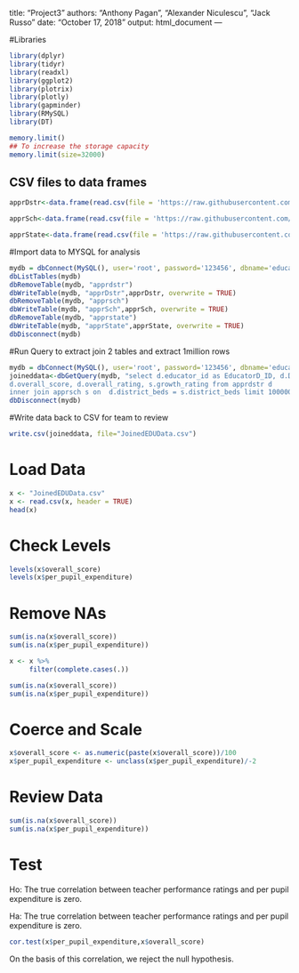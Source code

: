 title: "Project3"
authors: "Anthony Pagan", "Alexander Niculescu", "Jack Russo"
date: "October 17, 2018"
output: html_document
---


#Libraries
```r
library(dplyr)
library(tidyr)
library(readxl)
library(ggplot2)
library(plotrix)
library(plotly)
library(gapminder)
library(RMySQL)
library(DT)

memory.limit()
## To increase the storage capacity
memory.limit(size=32000)
```

## CSV files to data frames

```r
apprDstr<-data.frame(read.csv(file = 'https://raw.githubusercontent.com/apag101/CUNYSPS/master/IS607/Project3/APPR_DISTRICT_RESEARCHER_FILE_DATA.csv', header = TRUE, sep= ",", stringsAsFactors = FALSE))

apprSch<-data.frame(read.csv(file = 'https://raw.githubusercontent.com/apag101/CUNYSPS/master/IS607/Project3/APPR_SCHOOL_RESEARCHER_FILE_DATA.csv', header = TRUE, sep= ",", stringsAsFactors = FALSE))

apprState<-data.frame(read.csv(file = 'https://raw.githubusercontent.com/apag101/CUNYSPS/master/IS607/Project3/APPR_STATEWIDE_RESEARCHER_FILE_DATA.csv', header = TRUE, sep= ",", stringsAsFactors = FALSE))


```

#Import data to MYSQL for analysis

```r
mydb = dbConnect(MySQL(), user='root', password='123456', dbname='education', host='localhost')
dbListTables(mydb)
dbRemoveTable(mydb, "apprdstr")
dbWriteTable(mydb, "apprDstr",apprDstr, overwrite = TRUE)
dbRemoveTable(mydb, "apprsch")
dbWriteTable(mydb, "apprSch",apprSch, overwrite = TRUE)
dbRemoveTable(mydb, "apprstate")
dbWriteTable(mydb, "apprState",apprState, overwrite = TRUE)
dbDisconnect(mydb)
```

#Run Query to extract join 2 tables and extract 1million rows

```r
mydb = dbConnect(MySQL(), user='root', password='123456', dbname='education', host='localhost')
joineddata<-dbGetQuery(mydb, "select d.educator_id as EducatorD_ID, d.DISTRICT_NAME, s.Educator_id as EducatorS_ID, s.School_name, district_needs_category, per_pupil_expenditure,
d.overall_score, d.overall_rating, s.growth_rating from apprdstr d
inner join apprsch s on  d.district_beds = s.district_beds limit 1000000")
dbDisconnect(mydb)
```

#Write data back to CSV for team to review
```r
write.csv(joineddata, file="JoinedEDUData.csv")
```

# Load Data
```r
x <- "JoinedEDUData.csv"
x <- read.csv(x, header = TRUE)
head(x)
```

# Check Levels

```r
levels(x$overall_score)
levels(x$per_pupil_expenditure)
```

# Remove NAs

```r
sum(is.na(x$overall_score))
sum(is.na(x$per_pupil_expenditure))
```

```r
x <- x %>%
     filter(complete.cases(.))
```

```r
sum(is.na(x$overall_score))
sum(is.na(x$per_pupil_expenditure))
```

# Coerce and Scale

```r
x$overall_score <- as.numeric(paste(x$overall_score))/100
x$per_pupil_expenditure <- unclass(x$per_pupil_expenditure)/-2
```

# Review Data

```r
sum(is.na(x$overall_score))
sum(is.na(x$per_pupil_expenditure))
```

# Test

Ho: The true correlation between teacher performance ratings and per pupil expenditure is zero.

Ha: The true correlation between teacher performance ratings and per pupil expenditure is zero.

```r
cor.test(x$per_pupil_expenditure,x$overall_score)
```

On the basis of this correlation, we reject the null hypothesis.

